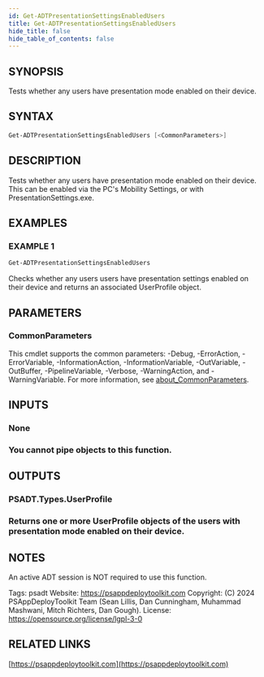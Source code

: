```yaml
---
id: Get-ADTPresentationSettingsEnabledUsers
title: Get-ADTPresentationSettingsEnabledUsers
hide_title: false
hide_table_of_contents: false
---
```


## SYNOPSIS

Tests whether any users have presentation mode enabled on their device.

## SYNTAX

```powershell
Get-ADTPresentationSettingsEnabledUsers [<CommonParameters>]
```

## DESCRIPTION

Tests whether any users have presentation mode enabled on their device.
This can be enabled via the PC's Mobility Settings, or with PresentationSettings.exe.

## EXAMPLES

### EXAMPLE 1

```powershell
Get-ADTPresentationSettingsEnabledUsers
```

Checks whether any users users have presentation settings enabled on their device and returns an associated UserProfile object.

## PARAMETERS

### CommonParameters

This cmdlet supports the common parameters: -Debug, -ErrorAction, -ErrorVariable, -InformationAction, -InformationVariable, -OutVariable, -OutBuffer, -PipelineVariable, -Verbose, -WarningAction, and -WarningVariable. For more information, see [about_CommonParameters](http://go.microsoft.com/fwlink/?LinkID=113216).

## INPUTS

### None

### You cannot pipe objects to this function.
## OUTPUTS

### PSADT.Types.UserProfile

### Returns one or more UserProfile objects of the users with presentation mode enabled on their device.
## NOTES
An active ADT session is NOT required to use this function.

Tags: psadt
Website: https://psappdeploytoolkit.com
Copyright: (C) 2024 PSAppDeployToolkit Team (Sean Lillis, Dan Cunningham, Muhammad Mashwani, Mitch Richters, Dan Gough).
License: https://opensource.org/license/lgpl-3-0

## RELATED LINKS

[https://psappdeploytoolkit.com](https://psappdeploytoolkit.com)
